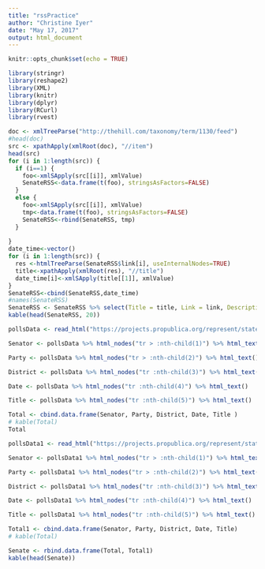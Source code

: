 ```yaml
---
title: "rssPractice"
author: "Christine Iyer"
date: "May 17, 2017"
output: html_document
---
```


```r
knitr::opts_chunk$set(echo = TRUE)
```

```r
library(stringr)
library(reshape2)
library(XML)
library(knitr)
library(dplyr)
library(RCurl)
library(rvest)
```

```r
doc <- xmlTreeParse("http://thehill.com/taxonomy/term/1130/feed")
#head(doc)
src <- xpathApply(xmlRoot(doc), "//item")
head(src)
for (i in 1:length(src)) {
  if (i==1) {
    foo<-xmlSApply(src[[i]], xmlValue)
    SenateRSS<-data.frame(t(foo), stringsAsFactors=FALSE)
  }
  else {
    foo<-xmlSApply(src[[i]], xmlValue)
    tmp<-data.frame(t(foo), stringsAsFactors=FALSE)
    SenateRSS<-rbind(SenateRSS, tmp)
  }
  
}
date_time<-vector()
for (i in 1:length(src)) {
  res <-htmlTreeParse(SenateRSS$link[i], useInternalNodes=TRUE)
  title<-xpathApply(xmlRoot(res), "//title")
  date_time[i]<-xmlSApply(title[[1]], xmlValue)
}
SenateRSS<-cbind(SenateRSS,date_time)  
#names(SenateRSS)
SenateRSS <- SenateRSS %>% select(Title = title, Link = link, Description = description, Author = author, pubDate)
kable(head(SenateRSS, 20))

```




```r
pollsData <- read_html("https://projects.propublica.org/represent/statements")
```

 
```r
Senator <- pollsData %>% html_nodes("tr > :nth-child(1)") %>% html_text()

Party <- pollsData %>% html_nodes("tr > :nth-child(2)") %>% html_text()

District <- pollsData %>% html_nodes("tr :nth-child(3)") %>% html_text()

Date <- pollsData %>% html_nodes("tr :nth-child(4)") %>% html_text()

Title <- pollsData %>% html_nodes("tr :nth-child(5)") %>% html_text()

Total <- cbind.data.frame(Senator, Party, District, Date, Title )
# kable(Total)
Total
```


 

```r
pollsData1 <- read_html("https://projects.propublica.org/represent/statements?page=2")
```


```r
Senator <- pollsData1 %>% html_nodes("tr > :nth-child(1)") %>% html_text()

Party <- pollsData1 %>% html_nodes("tr > :nth-child(2)") %>% html_text()

District <- pollsData1 %>% html_nodes("tr :nth-child(3)") %>% html_text()

Date <- pollsData1 %>% html_nodes("tr :nth-child(4)") %>% html_text()

Title <- pollsData1 %>% html_nodes("tr :nth-child(5)") %>% html_text()

Total1 <- cbind.data.frame(Senator, Party, District, Date, Title)
# kable(Total)

```

```r
Senate <- rbind.data.frame(Total, Total1)
kable(head(Senate))
```

